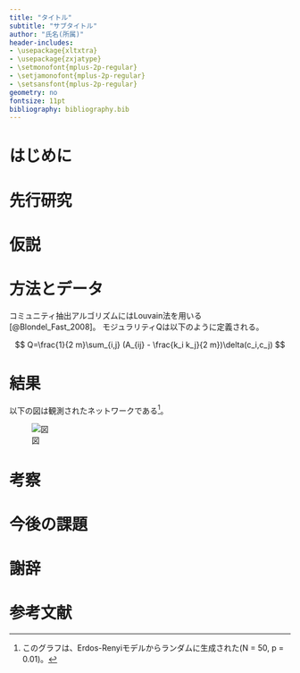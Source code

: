 ```yaml
---
title: "タイトル"
subtitle: "サブタイトル"
author: "氏名(所属)"
header-includes:
- \usepackage{xltxtra}
- \usepackage{zxjatype}
- \setmonofont{mplus-2p-regular}
- \setjamonofont{mplus-2p-regular}
- \setsansfont{mplus-2p-regular}
geometry: no
fontsize: 11pt
bibliography: bibliography.bib
---
```


# はじめに

# 先行研究

# 仮説

# 方法とデータ

コミュニティ抽出アルゴリズムにはLouvain法を用いる[@Blondel_Fast_2008]。 モジュラリティQは以下のように定義される。

$$ Q=\frac{1}{2 m}\sum_{i,j} (A_{ij} - \frac{k_i k_j}{2 m})\delta(c_i,c_j) $$

# 結果

以下の図は観測されたネットワークである[^1]。

![図](figure.png)

[^1]:このグラフは、Erdos-Renyiモデルからランダムに生成された(N = 50, p = 0.01)。

# 考察

# 今後の課題

# 謝辞

# 参考文献